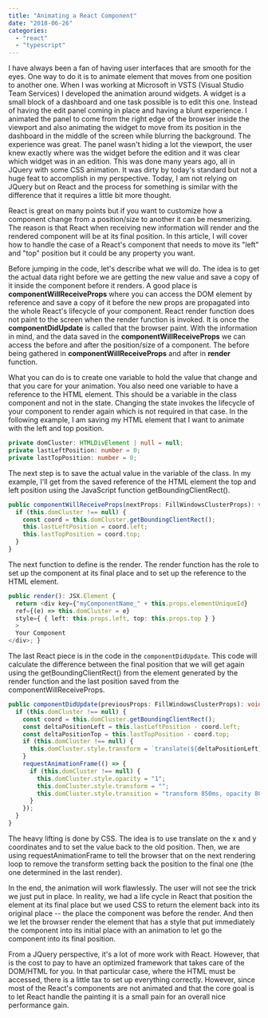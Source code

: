 ```yaml
---
title: "Animating a React Component"
date: "2018-06-26"
categories: 
  - "react"
  - "typescript"
---
```


I have always been a fan of having user interfaces that are smooth for the eyes. One way to do it is to animate element that moves from one position to another one. When I was working at Microsoft in VSTS (Visual Studio Team Services) I developed the animation around widgets. A widget is a small block of a dashboard and one task possible is to edit this one. Instead of having the edit panel coming in place and having a blunt experience. I animated the panel to come from the right edge of the browser inside the viewport and also animating the widget to move from its position in the dashboard in the middle of the screen while blurring the background. The experience was great. The panel wasn't hiding a lot the viewport, the user knew exactly where was the widget before the edition and it was clear which widget was in an edition. This was done many years ago, all in JQuery with some CSS animation. It was dirty by today's standard but not a huge feat to accomplish in my perspective. Today, I am not relying on JQuery but on React and the process for something is similar with the difference that it requires a little bit more thought.

React is great on many points but if you want to customize how a component change from a position/size to another it can be mesmerizing. The reason is that React when receiving new information will render and the rendered component will be at its final position. In this article, I will cover how to handle the case of a React's component that needs to move its "left" and "top" position but it could be any property you want.

Before jumping in the code, let's describe what we will do. The idea is to get the actual data right before we are getting the new value and save a copy of it inside the component before it renders. A good place is **componentWillReceiveProps** where you can access the DOM element by reference and save a copy of it before the new props are propagated into the whole React's lifecycle of your component. React render function does not paint to the screen when the render function is invoked. It is once the **componentDidUpdate** is called that the browser paint. With the information in mind, and the data saved in the **componentWillReceiveProps** we can access the before and after the position/size of a component. The before being gathered in **componentWillReceiveProps** and after in **render** function.

What you can do is to create one variable to hold the value that change and that you care for your animation. You also need one variable to have a reference to the HTML element. This should be a variable in the class component and not in the state. Changing the state invokes the lifecycle of your component to render again which is not required in that case. In the following example, I am saving my HTML element that I want to animate with the left and top position.

```typescript
private domCluster: HTMLDivElement | null = null; 
private lastLeftPosition: number = 0; 
private lastTopPosition: number = 0; 
``` 


The next step is to save the actual value in the variable of the class. In my example, I'll get from the saved reference of the HTML element the top and left position using the JavaScript function getBoundingClientRect().

```typescript
public componentWillReceiveProps(nextProps: FillWindowsClusterProps): void { 
  if (this.domCluster !== null) { 
    const coord = this.domCluster.getBoundingClientRect(); 
    this.lastLeftPosition = coord.left; 
    this.lastTopPosition = coord.top; 
  } 
} 
``` 


The next function to define is the render. The render function has the role to set up the component at its final place and to set up the reference to the HTML element.

```typescript
public render(): JSX.Element { 
  return <div key={"myComponentName_" + this.props.elementUniqueId} 
  ref={(e) => this.domCluster = e} 
  style={ { left: this.props.left, top: this.props.top } } 
  > 
  Your Component 
</div>; } 
``` 


The last React piece is in the code in the `componentDidUpdate`. This code will calculate the difference between the final position that we will get again using the getBoundingClientRect() from the element generated by the render function and the last position saved from the componentWillReceiveProps.

```typescript
public componentDidUpdate(previousProps: FillWindowsClusterProps): void { 
  if (this.domCluster !== null) { 
    const coord = this.domCluster.getBoundingClientRect(); 
    const deltaPositionLeft = this.lastLeftPosition - coord.left; 
    const deltaPositionTop = this.lastTopPosition - coord.top; 
    if (this.domCluster !== null) { 
      this.domCluster.style.transform = `translate(${deltaPositionLeft}px, ${deltaPositionTop}px)`; this.domCluster.style.transition = "transform 0s"; 
    } 
    requestAnimationFrame(() => { 
      if (this.domCluster !== null) { 
        this.domCluster.style.opacity = "1"; 
        this.domCluster.style.transform = ""; 
        this.domCluster.style.transition = "transform 850ms, opacity 800ms"; 
      } 
    }); 
  } 
} 
``` 

The heavy lifting is done by CSS. The idea is to use translate on the x and y coordinates and to set the value back to the old position. Then, we are using requestAnimationFrame to tell the browser that on the next rendering loop to remove the transform setting back the position to the final one (the one determined in the last render).

In the end, the animation will work flawlessly. The user will not see the trick we just put in place. In reality, we had a life cycle in React that position the element at its final place but we used CSS to return the element back into its original place -- the place the component was before the render. And then we let the browser render the element that has a style that put immediately the component into its initial place with an animation to let go the component into its final position.

From a JQuery perspective, it's a lot of more work with React. However, that is the cost to pay to have an optimized framework that takes care of the DOM/HTML for you. In that particular case, where the HTML must be accessed, there is a little tax to set up everything correctly. However, since most of the React's components are not animated and that the core goal is to let React handle the painting it is a small pain for an overall nice performance gain.
